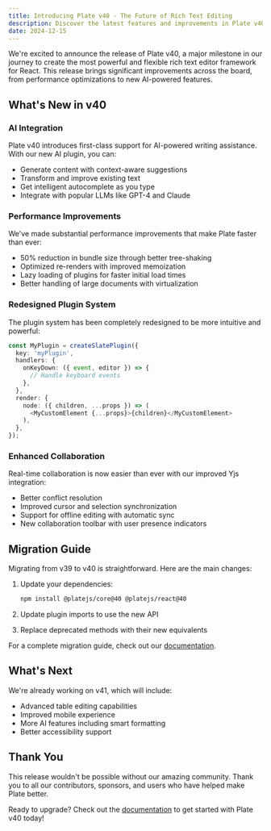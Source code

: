 ```yaml
---
title: Introducing Plate v40 - The Future of Rich Text Editing
description: Discover the latest features and improvements in Plate v40, including enhanced AI capabilities, better performance, and a redesigned plugin system.
date: 2024-12-15
---
```


We're excited to announce the release of Plate v40, a major milestone in our journey to create the most powerful and flexible rich text editor framework for React. This release brings significant improvements across the board, from performance optimizations to new AI-powered features.

## What's New in v40

### AI Integration

Plate v40 introduces first-class support for AI-powered writing assistance. With our new AI plugin, you can:

- Generate content with context-aware suggestions
- Transform and improve existing text
- Get intelligent autocomplete as you type
- Integrate with popular LLMs like GPT-4 and Claude

### Performance Improvements

We've made substantial performance improvements that make Plate faster than ever:

- 50% reduction in bundle size through better tree-shaking
- Optimized re-renders with improved memoization
- Lazy loading of plugins for faster initial load times
- Better handling of large documents with virtualization

### Redesigned Plugin System

The plugin system has been completely redesigned to be more intuitive and powerful:

```typescript
const MyPlugin = createSlatePlugin({
  key: 'myPlugin',
  handlers: {
    onKeyDown: ({ event, editor }) => {
      // Handle keyboard events
    },
  },
  render: {
    node: ({ children, ...props }) => (
      <MyCustomElement {...props}>{children}</MyCustomElement>
    ),
  },
});
```

### Enhanced Collaboration

Real-time collaboration is now easier than ever with our improved Yjs integration:

- Better conflict resolution
- Improved cursor and selection synchronization
- Support for offline editing with automatic sync
- New collaboration toolbar with user presence indicators

## Migration Guide

Migrating from v39 to v40 is straightforward. Here are the main changes:

1. Update your dependencies:
   ```bash
   npm install @platejs/core@40 @platejs/react@40
   ```

2. Update plugin imports to use the new API
3. Replace deprecated methods with their new equivalents

For a complete migration guide, check out our [documentation](/docs/migration/v40).

## What's Next

We're already working on v41, which will include:

- Advanced table editing capabilities
- Improved mobile experience
- More AI features including smart formatting
- Better accessibility support

## Thank You

This release wouldn't be possible without our amazing community. Thank you to all our contributors, sponsors, and users who have helped make Plate better.

Ready to upgrade? Check out the [documentation](/docs) to get started with Plate v40 today!